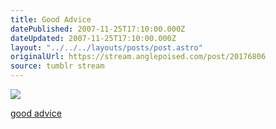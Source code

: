 ```yaml
---
title: Good Advice
datePublished: 2007-11-25T17:10:00.000Z
dateUpdated: 2007-11-25T17:10:00.000Z
layout: "../../../layouts/posts/post.astro"
originalUrl: https://stream.anglepoised.com/post/20176806
source: tumblr stream
---
```


![](/images/notes/good-advice.jpg)

[good advice](http://www.flickr.com/photos/flippers/2062936558/)
